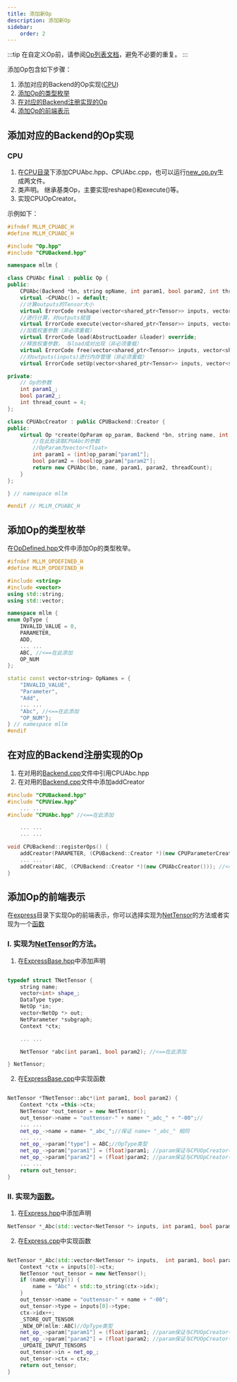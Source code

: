 ---
title: 添加新Op
description: 添加新Op
sidebar:
    order: 2
---


:::tip
在自定义Op前，请参阅[Op列表文档]()，避免不必要的重复。
:::

添加Op包含如下步骤：
1. 添加对应的Backend的Op实现([CPU](#cpu))
2. [添加Op的类型枚举](#添加Op的类型枚举)
2. [在对应的Backend注册实现的Op](#在对应的Backend注册实现的Op)
3. [添加Op的前端表示](#添加Op的前端表示)

##  添加对应的Backend的Op实现
### CPU
1. 在[CPU目录](https://github.com/UbiquitousLearning/mllm/tree/develop/src/backends/cpu)下添加CPUAbc.hpp、CPUAbc.cpp，也可以运行[new_op.py](https://github.com/UbiquitousLearning/mllm/blob/develop/src/backends/new_op.py)生成两文件。
2. 类声明。 继承基类Op，主要实现reshape()和execute()等。
3. 实现CPUOpCreator。

示例如下：
```cpp
#ifndef MLLM_CPUABC_H
#define MLLM_CPUABC_H

#include "Op.hpp"
#include "CPUBackend.hpp"

namespace mllm {

class CPUAbc final : public Op {
public:
    CPUAbc(Backend *bn, string opName, int param1, bool param2, int threadCount);
    virtual ~CPUAbc() = default;
    //计算outputs的Tensor大小
    virtual ErrorCode reshape(vector<shared_ptr<Tensor>> inputs, vector<shared_ptr<Tensor>> outputs) override;
    //进行计算，对outputs赋值
    virtual ErrorCode execute(vector<shared_ptr<Tensor>> inputs, vector<shared_ptr<Tensor>> outputs) override;
    //加载权重参数（非必须重载）
    virtual ErrorCode load(AbstructLoader &loader) override;
    //释放权重参数， 与load成对出现（非必须重载）
    virtual ErrorCode free(vector<shared_ptr<Tensor>> inputs, vector<shared_ptr<Tensor>> outputs) override;
    //对outputs(inputs)进行内存管理（非必须重载）
    virtual ErrorCode setUp(vector<shared_ptr<Tensor>> inputs, vector<shared_ptr<Tensor>> outputs) override;

private:
    // Op的参数
    int param1_;
    bool param2_;
    int thread_count = 4;
};

class CPUAbcCreator : public CPUBackend::Creator {
public:
    virtual Op *create(OpParam op_param, Backend *bn, string name, int threadCount) const {
        //在此处读取CPUAbc的参数
        //OpParam为vector<float>
        int param1 = (int)op_param["param1"];
        bool param2 = (bool)op_param["param2"];
        return new CPUAbc(bn, name, param1, param2, threadCount);
    }
};

} // namespace mllm

#endif // MLLM_CPUABC_H
```


##  添加Op的类型枚举

在[OpDefined.hpp](https://github.com/UbiquitousLearning/mllm/blob/develop/include/OpDefined.hpp)文件中添加Op的类型枚举。
```cpp
#ifndef MLLM_OPDEFINED_H
#define MLLM_OPDEFINED_H

#include <string>
#include <vector>
using std::string;
using std::vector;

namespace mllm {
enum OpType {
    INVALID_VALUE = 0,
    PARAMETER,
    ADD,
    ... ...
    ABC, //<==在此添加
    OP_NUM
};

static const vector<string> OpNames = {
    "INVALID_VALUE",
    "Parameter",
    "Add",
    ... ...   
    "Abc", //<==在此添加
    "OP_NUM"};
} // namespace mllm
#endif
```



##  在对应的Backend注册实现的Op

1. 在对用的[Backend.cpp](https://github.com/UbiquitousLearning/mllm/blob/develop/src/backends/cpu/CPUBackend.cpp#L34)文件中引用CPUAbc.hpp
2. 在对用的[Backend.cpp](https://github.com/UbiquitousLearning/mllm/blob/develop/src/backends/cpu/CPUBackend.cpp#L86)文件中添加addCreator
```cpp
#include "CPUBackend.hpp"
#include "CPUView.hpp"
    ... ...
#include "CPUAbc.hpp" //<==在此添加

    ... ...
    ... ...

void CPUBackend::registerOps() {
    addCreator(PARAMETER, (CPUBackend::Creator *)(new CPUParameterCreator()));
    ... ...
    addCreator(ABC, (CPUBackend::Creator *)(new CPUAbcCreator())); //<==在此添加
}
```


## 添加Op的前端表示
在[express](https://github.com/UbiquitousLearning/mllm/tree/develop/src/express)目录下实现Op的前端表示，你可以选择实现为[NetTensor](https://github.com/UbiquitousLearning/mllm/blob/develop/src/express/ExpressBase.hpp#L71)的方法或者实现为一个[函数](https://github.com/UbiquitousLearning/mllm/blob/develop/src/express/Express.hpp#L21)

### Ⅰ. 实现为[NetTensor](https://github.com/UbiquitousLearning/mllm/blob/develop/src/express/ExpressBase.hpp#L71)的方法。 

1. 在[ExpressBase.hpp](https://github.com/UbiquitousLearning/mllm/blob/develop/src/express/ExpressBase.hpp)中添加声明
```cpp

typedef struct TNetTensor {
    string name;
    vector<int> shape_;
    DataType type;
    NetOp *in;
    vector<NetOp *> out;
    NetParameter *subgraph;
    Context *ctx;

    ... ...

    NetTensor *abc(int param1, bool param2); //<==在此添加

} NetTensor;

```
2. 在[ExpressBase.cpp](https://github.com/UbiquitousLearning/mllm/blob/develop/src/express/ExpressBase.cpp)中实现函数
```cpp

NetTensor *TNetTensor::abc*(int param1, bool param2) {
    Context *ctx =this->ctx;
    NetTensor *out_tensor = new NetTensor();
    out_tensor->name = "outtensor-" + name+ "_adc_" + "-00";//
    ... ...
    net_op_->name = name+ "_abc_";//保证 name+ "_abc_" 相同
    ... ...
    net_op_->param["type"] = ABC;//OpType类型
    net_op_->param["param1"] = (float)param1; //param保证与CPUOpCreator中的op_param相同
    net_op_->param["param2"] = (float)param2; //param保证与CPUOpCreator中的op_param相同
    ... ...
    return out_tensor;
}

```

### Ⅱ. 实现为[函数](https://github.com/UbiquitousLearning/mllm/blob/develop/src/express/Express.hpp#L21)。

1. 在[Express.hpp](https://github.com/UbiquitousLearning/mllm/blob/develop/src/express/Express.hpp)中添加声明
```cpp
NetTensor *_Abc(std::vector<NetTensor *> inputs, int param1, bool param2, string name = "");
```
2. 在[Express.cpp](https://github.com/UbiquitousLearning/mllm/blob/develop/src/express/Express.cpp)中实现函数
```cpp

NetTensor *_Abc(std::vector<NetTensor *> inputs,  int param1, bool param2, string name) {
    Context *ctx = inputs[0]->ctx;
    NetTensor *out_tensor = new NetTensor();
    if (name.empty()) {
        name = "Abc" + std::to_string(ctx->idx);
    }
    out_tensor->name = "outtensor-" + name + "-00";
    out_tensor->type = inputs[0]->type;
    ctx->idx++;
    _STORE_OUT_TENSOR
    _NEW_OP(mllm::ABC)//OpType类型
    net_op_->param["param1"] = (float)param1; //param保证与CPUOpCreator中的op_param相同
    net_op_->param["param2"] = (float)param2; //param保证与CPUOpCreator中的op_param相同
    _UPDATE_INPUT_TENSORS
    out_tensor->in = net_op_;
    out_tensor->ctx = ctx;
    return out_tensor;
}
```